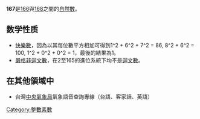 {{Unreferenced|time=2020-05-24T09:44:38+00:00}}
{{noteTA|G1=Math}}
{{整数
| 质因数分解 = [[素数|質數]]
| 罗马数字 = CLXVII
}}
'''167'''是[[166|166]]與[[168|168]]之間的[[自然数|自然數]]。

== 数学性质 ==
{{數字性質|use math=yes|print black list=虧數,不尋常數,無平方數因數的數
|質數=*{{{orderstr}}}{{{property}}}{{{releatedstr}}}。
** [[陳素數|陳素數]]，下一個奇數169是質數的[[平方|平方]]。
** [[艾森斯坦整数#艾森斯坦素数|艾森斯坦素数]]。
}}
* [[快樂數|快樂數]]，因為以其每位數平方相加可得到1^2 + 6^2 + 7^2 = 86, 8^2 + 6^2 = 100, 1^2 + 0^2 + 0^2 = 1，最後的結果為1。 
* [[嚴格非迴文數|嚴格非迴文數]]，在2至165的進位系統下均不是[[迴文數|迴文數]]。

== 在其他領域中 ==
* 台灣[[中央氣象局|中央氣象局]]氣象語音查詢專線（台語、客家話、英語）

{{Num-stub}}

[[Category:整數素數|Category:整數素數]]
